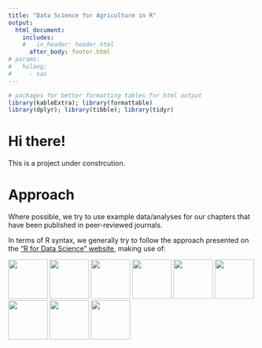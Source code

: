 ```yaml
---
title: "Data Science for Agriculture in R"
output: 
  html_document:
    includes:
    #   in_header: header.html
      after_body: footer.html
# params:
#   hilang:
#     - sas		
---
```

```r
# packages for better formatting tables for html output
library(kableExtra); library(formattable)
library(dplyr); library(tibble); library(tidyr)
```

# Hi there!{.tabset .tabset-fade .tabset-pills}

This is a project under constrcution.

# Approach
Where possible, we try to use example data/analyses for our chapters that have been published in peer-reviewed journals.

In terms of R syntax, we generally try to follow the approach presented on the ["R for Data Science" website](https://r4ds.had.co.nz/){target="_blank"}, making use of:

[<img src="https://raw.githubusercontent.com/rstudio/hex-stickers/master/PNG/dplyr.png" width="80">](https://CRAN.R-project.org/package=dplyr)
[<img src="https://raw.githubusercontent.com/rstudio/hex-stickers/master/PNG/ggplot2.png" width="80">](https://CRAN.R-project.org/package=ggplot2)
[<img src="https://raw.githubusercontent.com/rstudio/hex-stickers/master/PNG/pipe.png" width="80">](https://r4ds.had.co.nz/pipes.html)
[<img src="https://raw.githubusercontent.com/rstudio/hex-stickers/master/PNG/purrr.png" width="80">](https://CRAN.R-project.org/package=purrr)
[<img src="https://raw.githubusercontent.com/rstudio/hex-stickers/master/PNG/scales.png" width="80">](https://CRAN.R-project.org/package=scales)
[<img src="https://raw.githubusercontent.com/rstudio/hex-stickers/master/PNG/stringr.png" width="80">](https://CRAN.R-project.org/package=stringr)
[<img src="https://raw.githubusercontent.com/rstudio/hex-stickers/master/PNG/tibble.png" width="80">](https://CRAN.R-project.org/package=tibble)
[<img src="https://raw.githubusercontent.com/rstudio/hex-stickers/master/PNG/tidyr.png" width="80">](https://CRAN.R-project.org/package=tidyr)
[<img src="https://raw.githubusercontent.com/rstudio/hex-stickers/master/PNG/tidyverse.png" width="80">](https://CRAN.R-project.org/package=tidyverse)
